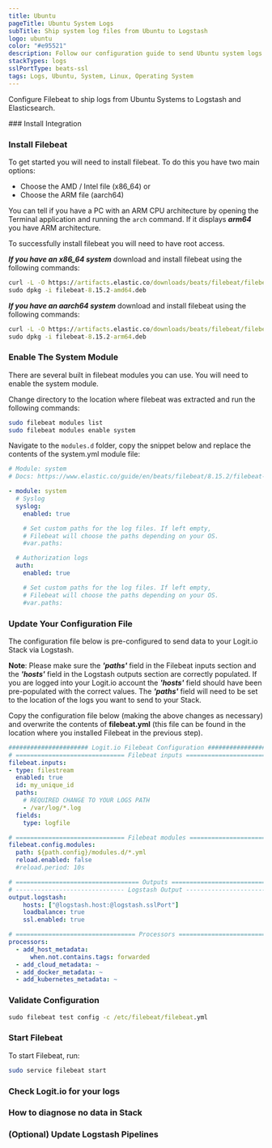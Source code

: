 ```yaml
---
title: Ubuntu
pageTitle: Ubuntu System Logs
subTitle: Ship system log files from Ubuntu to Logstash
logo: ubuntu
color: "#e95521"
description: Follow our configuration guide to send Ubuntu system logs and get started centralising your data using the Elastic Stack.
stackTypes: logs
sslPortType: beats-ssl
tags: Logs, Ubuntu, System, Linux, Operating System
---
```


Configure Filebeat to ship logs from Ubuntu Systems to Logstash and Elasticsearch.

<Steps>
  ### Install Integration

  <InstallIntegration/>

  ### Install Filebeat

  To get started you will need to install filebeat. To do this you have two main options:

  - Choose the AMD / Intel file (x86_64) or
  - Choose the ARM file (aarch64)
          
  You can tell if you have a PC with an ARM CPU architecture by opening the Terminal 
  application and running the `arch` command. If it displays ___arm64___ you have ARM architecture.

  <Callout type="info">
    To successfully install filebeat you will need to have root access. 
  </Callout>
          
  ___If you have an x86_64 system___ download and install filebeat using the following commands:

  ```cmd copy
  curl -L -O https://artifacts.elastic.co/downloads/beats/filebeat/filebeat-8.15.2-amd64.deb
  sudo dpkg -i filebeat-8.15.2-amd64.deb
  ```

  ___If you have an aarch64 system___ download and install filebeat using the following commands:

  ```cmd copy
  curl -L -O https://artifacts.elastic.co/downloads/beats/filebeat/filebeat-8.15.2-arm64.deb
  sudo dpkg -i filebeat-8.15.2-arm64.deb
  ```

  ### Enable The System Module

  There are several built in filebeat modules you can use. You will need to enable the system module.

  Change directory to the location where filebeat was extracted and run the following commands:

  ```bash copy
  sudo filebeat modules list
  sudo filebeat modules enable system
  ```

  Navigate to the `modules.d` folder, copy the snippet below and replace the contents of the system.yml module file:

  ```yml copy showLineNumbers
  # Module: system
  # Docs: https://www.elastic.co/guide/en/beats/filebeat/8.15.2/filebeat-module-system.html

  - module: system
    # Syslog
    syslog:
      enabled: true

      # Set custom paths for the log files. If left empty,
      # Filebeat will choose the paths depending on your OS.
      #var.paths:

    # Authorization logs
    auth:
      enabled: true

      # Set custom paths for the log files. If left empty,
      # Filebeat will choose the paths depending on your OS.
      #var.paths:
  ```

  ### Update Your Configuration File

  The configuration file below is pre-configured to send data to your Logit.io Stack via Logstash.

  __Note__: Please make sure the ___'paths'___ field in the Filebeat inputs section and the ___'hosts'___ field in the Logstash outputs section are correctly populated.
  If you are logged into your Logit.io account the ___'hosts'___ field should have been pre-populated with the correct values. 
  The ___'paths'___ field will need to be set to the location of the logs you want to send to your Stack.
  
  Copy the configuration file below (making the above changes as necessary) and overwrite the contents of __filebeat.yml__ (this file can be found in the location where you installed Filebeat in the previous step).

  ```yml copy
  ###################### Logit.io Filebeat Configuration ########################
  # ============================== Filebeat inputs ==============================
  filebeat.inputs:
  - type: filestream
    enabled: true
    id: my_unique_id
    paths:
      # REQUIRED CHANGE TO YOUR LOGS PATH
      - /var/log/*.log
    fields:
      type: logfile  

  # ============================== Filebeat modules ==============================
  filebeat.config.modules:
    path: ${path.config}/modules.d/*.yml
    reload.enabled: false
    #reload.period: 10s

  # ================================== Outputs ===================================
  # ------------------------------ Logstash Output -------------------------------
  output.logstash:
      hosts: ["@logstash.host:@logstash.sslPort"]
      loadbalance: true
      ssl.enabled: true

  # ================================= Processors =================================
  processors:
    - add_host_metadata:
        when.not.contains.tags: forwarded
    - add_cloud_metadata: ~
    - add_docker_metadata: ~
    - add_kubernetes_metadata: ~
  ```

  ### Validate Configuration

  ```cmd copy
  sudo filebeat test config -c /etc/filebeat/filebeat.yml
  ```

  ### Start Filebeat
  
  To start Filebeat, run:

  ```bash copy
  sudo service filebeat start
  ```

  ### Check Logit.io for your logs

  <LaunchVisualizer type="logs" />

  ### How to diagnose no data in Stack

  <DiagnoseNoData />

  ### (Optional) Update Logstash Pipelines

  <LogstashPipeline />

</Steps>